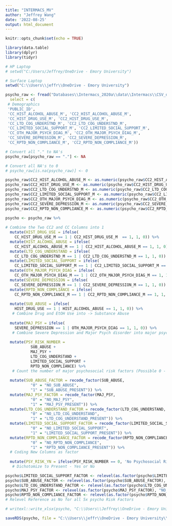 ```yaml
---
title: "INTERMACS_MV"
author: "Jeffrey Wang"
date: '2022-08-25'
output: html_document
---
```


```r
knitr::opts_chunk$set(echo = TRUE)
```

```r
library(data.table)
library(dplyr)
library(tidyr)
```

```r
# HP Laptop
# setwd("C:/Users/Jeffrey/OneDrive - Emory University")

# Surface Laptop
setwd("C:\\Users\\jeffr\\OneDrive - Emory University")

psycho_raw <- fread("Databases\\Intermacs_2020a\\data\\Intermacs\\CSV_data\\patients.csv",
  select = c(
 # Demographics
 'PUBLIC_ID', 
 'CC_HIST_ALCOHOL_ABUSE_M', 'CC2_HIST_ALCOHOL_ABUSE_M', 
 'CC_HIST_DRUG_USE_M', 'CC2_HIST_DRUG_USE_M',
 'CC_LTD_COG_UNDERSTND_M', 'CC2_LTD_COG_UNDERSTND_M',
 'CC_LIMITED_SOCIAL_SUPPORT_M', 'CC2_LIMITED_SOCIAL_SUPPORT_M',
 'CC_OTH_MAJOR_PSYCH_DIAG_M', 'CC2_OTH_MAJOR_PSYCH_DIAG_M',
 'CC_SEVERE_DEPRESSION_M', 'CC2_SEVERE_DEPRESSION_M',
 'CC_RPTD_NON_COMPLIANCE_M', 'CC2_RPTD_NON_COMPLIANCE_M'))

# Convert all "." to NA's
psycho_raw[psycho_raw == "."] <- NA

# Convert all NA's to 0
# psycho_raw[is.na(psycho_raw)] <- 0

psycho_raw$CC2_HIST_ALCOHOL_ABUSE_M <- as.numeric(psycho_raw$CC2_HIST_ALCOHOL_ABUSE_M)
psycho_raw$CC2_HIST_DRUG_USE_M <- as.numeric(psycho_raw$CC2_HIST_DRUG_USE_M)
psycho_raw$CC2_LTD_COG_UNDERSTND_M <- as.numeric(psycho_raw$CC2_LTD_COG_UNDERSTND_M)
psycho_raw$CC2_LIMITED_SOCIAL_SUPPORT_M <- as.numeric(psycho_raw$CC2_LIMITED_SOCIAL_SUPPORT_M)
psycho_raw$CC2_OTH_MAJOR_PSYCH_DIAG_M <- as.numeric(psycho_raw$CC2_OTH_MAJOR_PSYCH_DIAG_M)
psycho_raw$CC2_SEVERE_DEPRESSION_M <- as.numeric(psycho_raw$CC2_SEVERE_DEPRESSION_M)
psycho_raw$CC2_RPTD_NON_COMPLIANCE_M <- as.numeric(psycho_raw$CC2_RPTD_NON_COMPLIANCE_M)
```

```r
psycho <- psycho_raw %>%
  
# Combine the Two CC2 and CC Columns into 1
  mutate(HIST_DRUG_USE = ifelse(
    CC_HIST_DRUG_USE_M == 1 | CC2_HIST_DRUG_USE_M  == 1, 1, 0)) %>%
  mutate(HIST_ALCOHOL_ABUSE = ifelse(
    CC_HIST_ALCOHOL_ABUSE_M == 1 | CC2_HIST_ALCOHOL_ABUSE_M == 1, 1, 0)) %>%
  mutate(LTD_COG_UNDERSTAND = ifelse(
    CC_LTD_COG_UNDERSTND_M == 1 | CC2_LTD_COG_UNDERSTND_M == 1, 1, 0)) %>%
  mutate(LIMITED_SOCIAL_SUPPORT = ifelse(
    CC_LIMITED_SOCIAL_SUPPORT_M == 1 | CC2_LIMITED_SOCIAL_SUPPORT_M == 1, 1, 0)) %>%
  mutate(OTH_MAJOR_PSYCH_DIAG = ifelse(
    CC_OTH_MAJOR_PSYCH_DIAG_M == 1 | CC2_OTH_MAJOR_PSYCH_DIAG_M == 1, 1, 0)) %>%
  mutate(SEVERE_DEPRESSION = ifelse(
    CC_SEVERE_DEPRESSION_M == 1 | CC2_SEVERE_DEPRESSION_M == 1, 1, 0)) %>%
  mutate(RPTD_NON_COMPLIANCE = ifelse(
    CC_RPTD_NON_COMPLIANCE_M == 1 | CC2_RPTD_NON_COMPLIANCE_M == 1, 1, 0)) %>%
    
  mutate(SUB_ABUSE = ifelse(
    HIST_DRUG_USE == 1 | HIST_ALCOHOL_ABUSE == 1, 1, 0)) %>%
   # Combine Drug and EtOH Use into -> Substance Abuse
  
  mutate(MAJ_PSY = ifelse(
    SEVERE_DEPRESSION == 1 | OTH_MAJOR_PSYCH_DIAG == 1, 1, 0)) %>%
   # Combine Severe Depression and Major Psych disorder into major psych disorder
  
  mutate(PSY_RISK_NUMBER = 
           SUB_ABUSE + 
           MAJ_PSY + 
           LTD_COG_UNDERSTAND + 
           LIMITED_SOCIAL_SUPPORT + 
           RPTD_NON_COMPLIANCE) %>%
   # Count the number of major psychosocial risk factors (Possible 0 - 5)
  
  mutate(SUB_ABUSE_FACTOR = recode_factor(SUB_ABUSE,
           "0" = "NO_SUB_ABUSE",
           "1" = "SUB_ABUSE_PRESENT")) %>%
  mutate(MAJ_PSY_FACTOR = recode_factor(MAJ_PSY,
           "0" = "NO_MAJ_PSY",
           "1" = "MAJ_PSY_PRESENT")) %>%
  mutate(LTD_COG_UNDERSTAND_FACTOR = recode_factor(LTD_COG_UNDERSTAND,
           "0" = "NO_LTD_COG_UNDERSTAND",
           "1" = "LTD_COG_UNDERSTAND_PRESENT")) %>%
  mutate(LIMITED_SOCIAL_SUPPORT_FACTOR = recode_factor(LIMITED_SOCIAL_SUPPORT,
           "0" = "NO_LIMITED_SOCIAL_SUPPORT",
           "1" = "LIMITED_SOCIAL_SUPPORT_PRESENT")) %>%
  mutate(RPTD_NON_COMPLIANCE_FACTOR = recode_factor(RPTD_NON_COMPLIANCE,
           "0" = "NO_RPTD_NON_COMPLIANCE",
           "1" = "RPTD_NON_COMPLIANCE_PRESENT")) %>%
  # Coding New Columns as factor 
  
  mutate(PSY_RISK_YN = ifelse(PSY_RISK_NUMBER == 0, 'No Psychosocial Risk', 'Psychosocial Risk'))
   # Dichotomize to Present - Yes or No
```

```r
psycho$LIMITED_SOCIAL_SUPPORT_FACTOR <- relevel(as.factor(psycho$LIMITED_SOCIAL_SUPPORT_FACTOR), "NO_LIMITED_SOCIAL_SUPPORT")
psycho$SUB_ABUSE_FACTOR <- relevel(as.factor(psycho$SUB_ABUSE_FACTOR), "NO_SUB_ABUSE")
psycho$LTD_COG_UNDERSTAND_FACTOR <- relevel(as.factor(psycho$LTD_COG_UNDERSTAND_FACTOR), "NO_LTD_COG_UNDERSTAND")
psycho$MAJ_PSY_FACTOR <- relevel(as.factor(psycho$MAJ_PSY_FACTOR), "NO_MAJ_PSY")
psycho$RPTD_NON_COMPLIANCE_FACTOR <- relevel(as.factor(psycho$RPTD_NON_COMPLIANCE_FACTOR), "NO_RPTD_NON_COMPLIANCE")
# Relevel Reference as No for all 5x psycho Risk Factors
```

```r
# writexl::write_xlsx(psycho, "C:\\Users\\Jeffrey\\OneDrive - Emory University\\Research Projects\\Morris - INTERMACS\\INTERMACS\\DATA\\PSYCHOSOCIAL_DATA.xlsx")
```

```r
saveRDS(psycho, file = "C:\\Users\\jeffr\\OneDrive - Emory University\\Research Projects\\Morris - INTERMACS\\INTERMACS\\c_DATA\\PSYCHOSOCIAL_DATA.RDS") 
```

